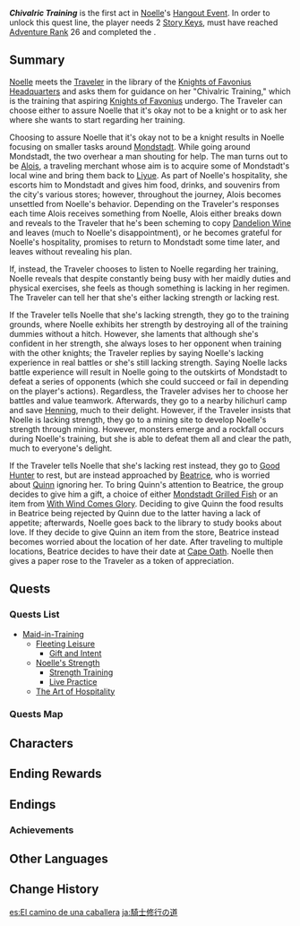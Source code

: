 {{Act Infobox
|image          = Story Card Hangout Noelle.png
|type           = Story
|group          = Hangout Event
|actNum         = I
|character      = Noelle
|next           = Knightly Exam Prep
|ARReq          = 26
|archonQuestReq = [[Prologue]]: Act III - ''[[Song of the Dragon and Freedom]]''
|keyReq         = 2
}}
'''''Chivalric Training''''' is the first act in [[Noelle]]'s [[Hangout Event]]. In order to unlock this quest line, the player needs 2 [[Story Key]]s, must have reached [[Adventure Rank]] 26 and completed the {{Quest|Song of the Dragon and Freedom}}.

==Summary==
[[Noelle]] meets the [[Traveler]] in the library of the [[Knights of Favonius Headquarters]] and asks them for guidance on her "Chivalric Training," which is the training that aspiring [[Knights of Favonius]] undergo. The Traveler can choose either to assure Noelle that it's okay not to be a knight or to ask her where she wants to start regarding her training.

Choosing to assure Noelle that it's okay not to be a knight results in Noelle focusing on smaller tasks around [[Mondstadt]]. While going around Mondstadt, the two overhear a man shouting for help. The man turns out to be [[Alois]], a traveling merchant whose aim is to acquire some of Mondstadt's local wine and bring them back to [[Liyue]]. As part of Noelle's hospitality, she escorts him to Mondstadt and gives him food, drinks, and souvenirs from the city's various stores; however, throughout the journey, Alois becomes unsettled from Noelle's behavior. Depending on the Traveler's responses each time Alois receives something from Noelle, Alois either breaks down and reveals to the Traveler that he's been scheming to copy [[Dandelion Wine]] and leaves (much to Noelle's disappointment), or he becomes grateful for Noelle's hospitality, promises to return to Mondstadt some time later, and leaves without revealing his plan.

If, instead, the Traveler chooses to listen to Noelle regarding her training, Noelle reveals that despite constantly being busy with her maidly duties and physical exercises, she feels as though something is lacking in her regimen. The Traveler can tell her that she's either lacking strength or lacking rest.

If the Traveler tells Noelle that she's lacking strength, they go to the training grounds, where Noelle exhibits her strength by destroying all of the training dummies without a hitch. However, she laments that although she's confident in her strength, she always loses to her opponent when training with the other knights; the Traveler replies by saying Noelle's lacking experience in real battles or she's still lacking strength. Saying Noelle lacks battle experience will result in Noelle going to the outskirts of Mondstadt to defeat a series of opponents (which she could succeed or fail in depending on the player's actions). Regardless, the Traveler advises her to choose her battles and value teamwork. Afterwards, they go to a nearby hilichurl camp and save [[Henning]], much to their delight. However, if the Traveler insists that Noelle is lacking strength, they go to a mining site to develop Noelle's strength through mining. However, monsters emerge and a rockfall occurs during Noelle's training, but she is able to defeat them all and clear the path, much to everyone's delight.

If the Traveler tells Noelle that she's lacking rest instead, they go to [[Good Hunter]] to rest, but are instead approached by [[Beatrice]], who is worried about [[Quinn]] ignoring her. To bring Quinn's attention to Beatrice, the group decides to give him a gift, a choice of either [[Mondstadt Grilled Fish]] or an item from [[With Wind Comes Glory]]. Deciding to give Quinn the food results in Beatrice being rejected by Quinn due to the latter having a lack of appetite; afterwards, Noelle goes back to the library to study books about love. If they decide to give Quinn an item from the store, Beatrice instead becomes worried about the location of her date. After traveling to multiple locations, Beatrice decides to have their date at [[Cape Oath]]. Noelle then gives a paper rose to the Traveler as a token of appreciation.

==Quests==
===Quests List===
* [[Maid-in-Training]]
** [[Fleeting Leisure]]
*** [[Gift and Intent]]
** [[Noelle's Strength]]
*** [[Strength Training]]
*** [[Live Practice]]
** [[The Art of Hospitality]]

===Quests Map===
{{Map:Chivalric Training}}

==Characters==
{{Character Appearances|type=Hangout Event}}

==Ending Rewards==
{{Hangout Event Rewards
|1 hangout memory = {{Card|Adventure EXP|100}}<!--
------------------->{{Card|Hero's Wit|5}}<!--
------------------->{{Card|Lighter-Than-Air Pancake|5}}
|2 hangout memory = {{Card|Adventure EXP|100}}<!--
------------------->{{Card|Primogem|20}}<!--
------------------->{{Card|Guide to Resistance|3}}
|3 hangout memory = {{Card|Adventure EXP|100}}<!--
------------------->{{Card|Hero's Wit|5}}<!--
------------------->{{Card|Prithiva Topaz Fragment|3}}
|4 hangout memory = {{Card|Adventure EXP|100}}<!--
------------------->{{Card|Primogem|20}}<!--
------------------->{{Card|Lighter-Than-Air Pancake|5}}
|5 hangout memory = {{Card|Adventure EXP|100}}<!--
------------------->{{Card|Hero's Wit|5}}<!--
------------------->{{Card|Prithiva Topaz Fragment|3}}
|6 hangout memory = {{Card|Adventure EXP|100}}<!--
------------------->{{Card|Primogem|20}}<!--
------------------->{{Card|Guide to Resistance|3}}
}}

==Endings==
{{Hangout Event Endings
|character    = Noelle
|act          = 1

|ending1      = A Cold Reception
|ending1_text = Not every attempt at passionate hospitality is given perfect closure.

|ending2      = "Goodbye, Miss Maid!"
|ending_alt2  = Goodbye Miss Maid
|ending2_text = Each time she heads out, she brings her gentle intent along.

|ending3      = A Defender's Will Is Their Strength
|ending_alt3  = A Defenders Will Is Their Strength
|ending3_text = This strength exists to defend others.

|ending4      = A Maid Above Ground
|ending4_text = ...Just a bunch of rocks.

|ending5      = A Conundrum Called Love
|ending5_text = It may take some time yet to discover the formula for "love"...

|ending6      = Whisper of the Paper Rose
|ending6_text = "The meaning of the rose only exists in our hearts..."
}}

===Achievements===
{{Achievement Topic Table|quest=Chivalric Training|requirements=1}}

==Other Languages==
{{Other Languages
|en      = Chivalric Training
|zhs     = 骑士修行之道
|zhs_rm  = Qíshì Xiūxíng zhī Dào
|zht     = 騎士修行之道
|zht_rm  = Qíshì Xiūxíng zhī Dào
|zh_tl   = 
|ja      = 騎士修行の道
|ja_rm   = Kishi Shugyou no Michi
|ja_tl   = The Way of Chivalric Training
|ko      = 기사 수행의 길
|ko_rm   = Gisa Suhaeng-ui Gil
|ko_tl   = The Way of Knight Training
|es      = El camino de una caballera
|es_tl   = The Way of a Knight
|es_note = {{es|Caballera}} is a feminine term.
|fr      = Entraînement à la chevalerie
|fr_tl   = Training for Chivalry
|ru      = Путь рыцаря Ордо Фавониус
|ru_tl   = Path of the Favonius Knight
|th      = เส้นทางแห่งอัศวิน
|th_rm   = 
|th_tl   = The Path of Knight
|vi      = Con Đường Tập Luyện Kỵ Sĩ
|vi_tl   = 
|de      = Ritterliche Ausbildung
|de_tl   = Knightly Training
|id      = Pelatihan Knight
|id_tl   = Knight Training
|pt      = O Caminho do Treinamento de Cavalheirismo
|pt_tl   = The Way of the Chivalric Training
|tr      = Şövalye Eğitimi
|tr_tl   = 
|it      = Addestramento cavalleresco
|it_tl   = 
}}

==Change History==
{{Change History|1.4}}

[[es:El camino de una caballera]]
[[ja:騎士修行の道]]